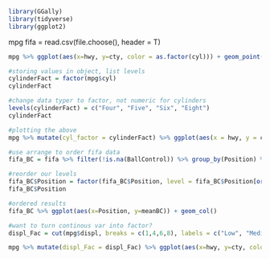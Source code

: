 ```r
library(GGally)
library(tidyverse)
library(ggplot2)
```
mpg
fifa = read.csv(file.choose(), header = T)
```r
mpg %>% ggplot(aes(x=hwy, y=cty, color = as.factor(cyl))) + geom_point()

#storing values in object, list levels
cylinderFact = factor(mpg$cyl)
cylinderFact

#change data typer to factor, not numeric for cylinders
levels(cylinderFact) = c("Four", "Five", "Six", "Eight")
cylinderFact

#plotting the above
mpg %>% mutate(cyl_factor = cylinderFact) %>% ggplot(aes(x = hwy, y = cty, color = cyl_factor)) + geom_point()

#use arrange to order fifa data
fifa_BC = fifa %>% filter(!is.na(BallControl)) %>% group_by(Position) %>% summarize(meanBC = mean(BallControl), count = n()) %>% arrange(meanBC) %>% print(n=28)

#reorder our levels
fifa_BC$Position = factor(fifa_BC$Position, level = fifa_BC$Position[order(fifa_BC$meanBC)])
fifa_BC$Position

#ordered results
fifa_BC %>% ggplot(aes(x=Position, y=meanBC)) + geom_col()

```

```r
#want to turn continous var into factor?
displ_Fac = cut(mpg$displ, breaks = c(1,4,6,8), labels = c("Low", "Medium", "High"))

mpg %>% mutate(displ_Fac = displ_Fac) %>% ggplot(aes(x=hwy, y=cty, color = displ_Fac) + geom_point()


```